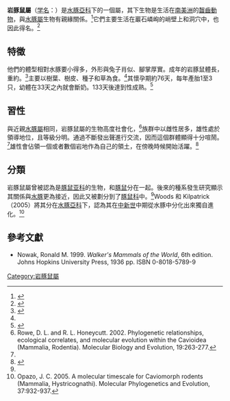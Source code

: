 {{Automatic taxobox
| image = Kerodon rupestris.jpg
| image_width =250px
| image_caption = [[岩豚鼠|岩豚鼠]] ''Kerodon rupestris''
| fossil_range = {{fossil range|晚更新世|現在}}
| taxon = Kerodon
| authority = [[Frédéric_Cuvier|F. Cuvier]], 1825
| type_species=[[岩豚鼠|岩豚鼠]]<br>''Kerodon rupestris''
| type_species_authority =F. Cuvier, 1825
| subdivision =
*{{le|攀岩豚鼠|Acrobatic cavy}} ''K. acrobata''
*[[岩豚鼠|岩豚鼠]] ''K. rupestris''
}}

'''岩豚鼠屬'''（[[学名|学名]]：{{lang|la|''Kerodon''}}）是[[水豚亞科|水豚亞科]]下的一個屬，其下生物是生活在[[南美洲|南美洲]]的[[齧齒動物|齧齒動物]]，與[[水豚屬|水豚屬]]生物有親緣關係。<ref name=msw3>{{MSW3 Woods|id=13400220}}</ref>它們主要生活在巖石嶙峋的峭壁上和洞穴中，也因此得名。<ref name="White">{{cite web|last=White|first=Alex|title=Kerodon rupestris|url=http://animaldiversity.ummz.umich.edu/accounts/Kerodon_rupestris/#physical_description|publisher=Animal Diversity Web|accessdate=30 September 2013|archive-date=2014-10-11|archive-url=https://web.archive.org/web/20141011001016/http://animaldiversity.ummz.umich.edu/accounts/Kerodon_rupestris/#physical_description|dead-url=no}}</ref>

==特徵==
他們的體型相對水豚要小得多，外形與兔子肖似、腳掌厚實。成年的岩豚鼠體長{{convert|20|-|40|cm}}，重約{{convert|1|kg}}。<ref name="Rock Cavy">{{cite web|title=Rock Cavy|url=http://www.centralpark.com/guide/central-park-zoo/rock-cavy.html|publisher=Central Park Zoo|accessdate=30 September 2013|archive-date=2017-10-13|archive-url=https://web.archive.org/web/20171013052112/http://www.centralpark.com/guide/central-park-zoo/rock-cavy.html|dead-url=no}}</ref>主要以樹葉、樹皮、種子和草為食。<ref name="White"/>其懷孕期約76天，每年產胎1至3只，幼體在33天之內就會斷奶。133天後達到性成熟。<ref>{{cite web|title=Cavies and Maras: Caviidae - Rock Cavy (kerodon Rupestris): Species Accounts|url=http://animals.jrank.org/pages/3455/Cavies-Maras-Caviidae-ROCK-CAVY-Kerodon-rupestris-SPECIES-ACCOUNTS.html|publisher=Net Industries|accessdate=30 September 2013|archive-date=2015-04-12|archive-url=https://web.archive.org/web/20150412132640/http://animals.jrank.org/pages/3455/Cavies-Maras-Caviidae-ROCK-CAVY-Kerodon-rupestris-SPECIES-ACCOUNTS.html|dead-url=no}}</ref>

==習性==
與近親[[水豚屬|水豚屬]]相同，岩豚鼠屬的生物高度社會化，<ref name="rowe">Rowe, D. L. and R. L. Honeycutt. 2002. Phylogenetic relationships, ecological correlates, and molecular evolution within the Cavioidea (Mammalia, Rodentia). Molecular Biology and Evolution, 19:263-277.</ref>族群中以雌性居多，雄性處於領導地位，且等級分明。通過不斷發出聲進行交流，因而這個群體顯得十分喧鬧。<ref name="Rock Cavy"/>雄性會佔領一個或者數個岩地作為自己的領土，在傍晚時候開始活躍。<ref>{{cite web|title=Cavies and Maras: Caviidae - Rock Cavy (kerodon Rupestris): Species Accounts  Read more: Cavies and Maras: Caviidae - Rock Cavy (kerodon Rupestris): Species Accounts|url=http://animals.jrank.org/pages/3455/Cavies-Maras-Caviidae-ROCK-CAVY-Kerodon-rupestris-SPECIES-ACCOUNTS.html|publisher=Net Industries|accessdate=30 September 2013|archive-date=2015-04-12|archive-url=https://web.archive.org/web/20150412132640/http://animals.jrank.org/pages/3455/Cavies-Maras-Caviidae-ROCK-CAVY-Kerodon-rupestris-SPECIES-ACCOUNTS.html|dead-url=no}}</ref>

==分類==
岩豚鼠屬曾被認為是[[豚鼠亚科|豚鼠亚科]]的生物，和[[豚鼠|豚鼠]]分在一起。後來的種系發生研究顯示其關係與[[水豚|水豚]]更為接近，因此又被劃分到了[[豚鼠科|豚鼠科]]中。<ref name="rowe" />Woods 和 Kilpatrick（2005）將其分在[[水豚亞科|水豚亞科]]下，認為其在[[中新世|中新世]]中期從水豚中分化出來獨自進化。<ref>Opazo, J. C. 2005. A molecular timescale for Caviomorph rodents (Mammalia, Hystricognathi). Molecular Phylogenetics and Evolution, 37:932-937.</ref>

==參考文獻==
{{reflist}}
*Nowak, Ronald M. 1999. ''Walker's Mammals of the World'', 6th edition. Johns Hopkins University Press, 1936 pp. ISBN 0-8018-5789-9
{{Taxonbar|from=Q940826}}

[[Category:岩豚鼠屬|Category:岩豚鼠屬]]